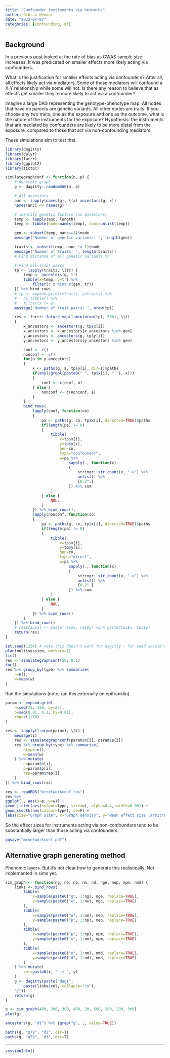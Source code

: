 ```yaml
---
title: "Confounder instruments via networks"
author: Gibran Hemani
date: "2023-07-07"
categories: [confounding, mr]
---
```


## Background

In a previous [post](../2023-05-13-mr-confounder/index.qmd) looked at the rate of bias as GWAS sample size increases. It was predicated on smaller effects more likely acting via confounders.

What is the justification for smaller effects acting via confounders? After all, all effects likely act via mediators. Some of those mediators will confound a X-Y relationship while some will not. Is there any reason to believe that as effects get smaller they're more likely to act via a confounder?

Imagine a large DAG representing the genotype-phenotype map. All nodes that have no parents are genetic variants. All other nodes are traits. If you choose any two traits, one as the exposure and one as the outcome, what is the nature of the instruments for the exposure? Hypothesis: the instruments that are mediated by confounders are likely to be more distal from the exposure, compared to those that act via non-confounding mediators.

These simulations aim to test that.


```r
library(dagitty)
library(dplyr)
library(furrr)
library(ggplot2)
library(tictoc)

simulategraphconf <- function(n, p) {
	# Generate graph
	g <- dagitty::randomDAG(n, p)

	# All ancestors
	anc <- lapply(names(g), \(x) ancestors(g, x))
	names(anc) <- names(g)

	# Identify genetic factors (no ancestors)
	temp <- lapply(anc, length)
	temp <- tibble(node=names(temp), nanc=unlist(temp))

	gen <- subset(temp, nanc==1)$node
	message("Number of genetic variants: ", length(gen))

	traits <- subset(temp, nanc != 1)$node
	message("Number of traits: ", length(traits))
	# Find distance of all genetic variants to 

	# Find all trait pairs
	tp <- lapply(traits, \(tr) {
		temp <- ancestors(g, tr)
		tibble(x=temp, y=tr) %>%
			filter(! x %in% c(gen, tr))
	}) %>% bind_rows
	# tp <- expand.grid(x=traits, y=traits) %>%
	# 	as_tibble() %>%
	# 	filter(x != y)
	message("Number of trait pairs: ", nrow(tp))

	res <- furrr::future_map(1:min(nrow(tp), 500), \(i)
	{
		x_ancestors <- ancestors(g, tp$x[i])
		x_ancestors <- x_ancestors[x_ancestors %in% gen]
		y_ancestors <- ancestors(g, tp$y[i])
		y_ancestors <- y_ancestors[y_ancestors %in% gen]

		conf <- c()
		nonconf <- c()
		for(a in y_ancestors)
		{
			x <- paths(g, a, tp$y[i], dir=T)$paths
			if(any(!grepl(paste0(" ", tp$x[i], " "), x)))
			{
				conf <- c(conf, a)
			} else {
				nonconf <- c(nonconf, a)
			}
		}
		bind_rows(
			lapply(conf, function(co)
			{
				pa <- paths(g, co, tp$x[i], directed=TRUE)$paths
				if(length(pa) != 0)
				{
					tibble(
						x=tp$x[i],
						y=tp$y[i],
						gen=co,
						type="confounder",
						w=pa %>%
							sapply(., function(x)
							{
								stringr::str_count(x, "->") %>%
								unlist() %>%
								{0.2^.}
							}) %>% sum
					)
				} else {
					NULL
				}
			}) %>% bind_rows(),
			lapply(nonconf, function(co)
			{
				pa <- paths(g, co, tp$x[i], directed=TRUE)$paths
				if(length(pa) != 0)
				{
					tibble(
						x=tp$x[i],
						y=tp$y[i],
						gen=co,
						type="direct",
						w=pa %>%
							sapply(., function(x)
							{
								stringr::str_count(x, "->") %>%
								unlist() %>%
								{0.2^.}
							}) %>% sum
					)
				} else {
					NULL
				}
			}) %>% bind_rows()
		)
	}) %>% bind_rows()
	# res$causal <- paste(res$x, res$y) %in% paste(tpc$x, tpc$y)
	return(res)
}

set.seed(1234) # note this doesn't work for dagitty - for seed should use pcalg
plan(multisession, workers=1)
tic()
res <- simulategraphconf(50, 0.1)
toc()
res %>% group_by(type) %>% summarise(
	n=n(),
	w=mean(w)
)
```

Run the simulations (note, ran this externally on epifranklin)

```r
param <- expand.grid(
	n=seq(75, 150, by=25),
	p=seq(0.01, 0.1, by=0.01),
	rep=c(1:10)
)

res <- lapply(1:nrow(param), \(i) {
	message(i)
	res <- simulategraphconf(param$n[i], param$p[i])
	res %>% group_by(type) %>% summarise(
		ntype=n(),
		w=mean(w)
	) %>% mutate(
		n=param$n[i],
		p=param$p[i],
		rep=param$rep[i]
	)
}) %>% bind_rows(res)
```

```r
res <- readRDS("mrnetworkconf.rds")
res %>%
ggplot(., aes(x=p, y=w)) +
geom_jitter(aes(colour=type, size=n), alpha=0.4, width=0.001) +
geom_smooth(aes(colour=type), se=F) +
labs(size="Graph size", x="Graph density", y="Mean effect size (arbitrary units)", colour="Mediating traits")
```

So the effect sizes for instruments acting via non-confounders tend to be substantially larger than those acting via confounders.

```r
ggsave("mrnetworkconf.pdf")
```

## Alternative graph generating method

Phenomic layers. But it's not clear how to generate this realistically. Not implemented in sims yet.

```r

sim_graph <- function(ng, ne, np, nm, nd, nge, nep, npm, nmd) {
	links <- bind_rows(
		tibble(
			x=sample(paste0("g", 1:ng), nge, replace=TRUE),
			y=sample(paste0("e", 1:ne), nge, replace=TRUE)
		),
		tibble(
			x=sample(paste0("e", 1:ne), nep, replace=TRUE),
			y=sample(paste0("p", 1:np), nep, replace=TRUE)
		),
		tibble(
			x=sample(paste0("p", 1:np), npm, replace=TRUE),
			y=sample(paste0("m", 1:nm), npm, replace=TRUE)
		),
		tibble(
			x=sample(paste0("m", 1:nm), nmd, replace=TRUE),
			y=sample(paste0("d", 1:nd), nmd, replace=TRUE)
		)
	) %>% mutate(
		rel=paste0(x, " -> ", y)
	)
	g <- dagitty(paste("dag{",
		paste(links$rel, collapse="\n"),
	"}"))
	return(g)
}

g <- sim_graph(400, 200, 300, 400, 20, 600, 200, 200, 300)
plot(g)

ancestors(g, "d1") %>% {grep("g", ., value=TRUE)}

paths(g, "g79", "d1", dir=T)
paths(g, "g79", "d3", dir=T)

```


---

```r
sessionInfo()
```
